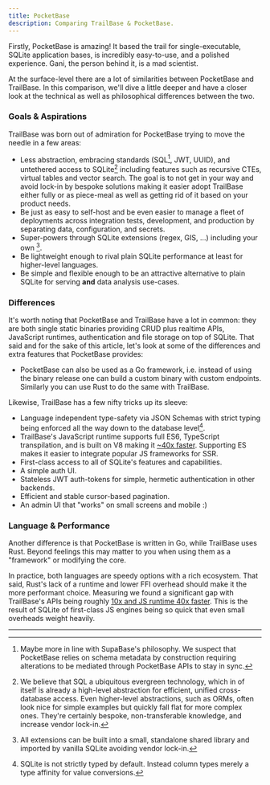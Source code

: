 ```yaml
---
title: PocketBase
description: Comparing TrailBase & PocketBase.
---
```


Firstly, PocketBase is amazing! It based the trail for single-executable,
SQLite application bases, is incredibly easy-to-use, and a polished
experience. Gani, the person behind it, is a mad scientist.

At the surface-level there are a lot of similarities between PocketBase and
TrailBase. In this comparison, we'll dive a little deeper and have a closer
look at the technical as well as philosophical differences between the two.

### Goals & Aspirations

TrailBase was born out of admiration for PocketBase trying to move the needle
in a few areas:

- Less abstraction, embracing standards (SQL[^1], JWT, UUID), and untethered access
  to SQLite[^2] including features such as recursive CTEs, virtual tables
  and vector search.
  The goal is to not get in your way and avoid lock-in by bespoke solutions
  making it easier adopt TrailBase either fully or as piece-meal as well as
  getting rid of it based on your product needs.
- Be just as easy to self-host and be even easier to manage a fleet of
  deployments across integration tests, development, and production by separating
  data, configuration, and secrets.
- Super-powers through SQLite extensions (regex, GIS, ...) including your own [^3].
- Be lightweight enough to rival plain SQLite performance at least for
  higher-level languages.
- Be simple and flexible enough to be an attractive alternative to plain SQLite
  for serving **and** data analysis use-cases.

### Differences

It's worth noting that PocketBase and TrailBase have a lot in common: they are
both single static binaries providing CRUD plus realtime APIs, JavaScript
runtimes, authentication and file storage on top of SQLite.
That said and for the sake of this article, let's look at some of the
differences and extra features that PocketBase provides:

- PocketBase can also be used as a Go framework, i.e. instead of using the
  binary release one can build a custom binary with custom endpoints.
  Similarly you can use Rust to do the same with TrailBase.

Likewise, TrailBase has a few nifty tricks up its sleeve:

- Language independent type-safety via JSON Schemas with strict typing
  being enforced all the way down to the database level[^4].
- TrailBase's JavaScript runtime supports full ES6, TypeScript transpilation,
  and is built on V8 making it [~40x faster](/reference/benchmarks/#javascript-performance).
  Supporting ES makes it easier to integrate popular JS frameworks for SSR.
- First-class access to all of SQLite's features and capabilities.
- A simple auth UI.
- Stateless JWT auth-tokens for simple, hermetic authentication in other
  backends.
- Efficient and stable cursor-based pagination.
- An admin UI that "works" on small screens and mobile :)

### Language & Performance

Another difference is that PocketBase is written in Go, while TrailBase uses
Rust. Beyond feelings this may matter to you when using them as a "framework"
or modifying the core.

In practice, both languages are speedy options with a rich ecosystem.
That said, Rust's lack of a runtime and lower FFI overhead should make it the
more performant choice.
Measuring we found a significant gap with TrailBase's APIs being roughly
[10x and JS runtime 40x faster](/reference/benchmarks/).
This is the result of SQLite of first-class JS engines being so quick that even
small overheads weight heavily.

<div class="h-[30px]" />

---

[^1]: Maybe more in line with SupaBase's philosophy. We suspect that PocketBase
  relies on schema metadata by construction requiring alterations to be
  mediated through PocketBase APIs to stay in sync.

[^2]: We believe that SQL a ubiquitous evergreen technology, which in of itself
  is already a high-level abstraction for efficient, unified cross-database
  access.
  Even higher-level abstractions, such as ORMs, often look nice for simple
  examples but quickly fall flat for more complex ones. They're certainly
  bespoke, non-transferable knowledge, and increase vendor lock-in.

[^3]:
    All extensions can be built into a small, standalone shared library and
    imported by vanilla SQLite avoiding vendor lock-in.

[^4]: SQLite is not strictly typed by default. Instead column types merely a
    type affinity for value conversions.
